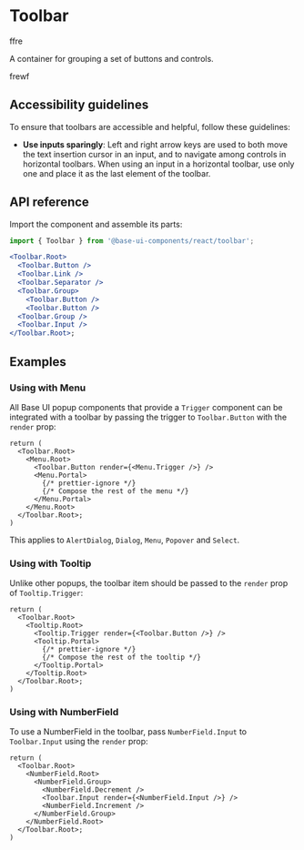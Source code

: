 # Toolbar

<Foo />

ffre

<Subtitle>A container for grouping a set of buttons and controls.</Subtitle>

frewf

<Meta
  name="description"
  content="A high-quality, unstyled React toolbar component that groups a set of buttons and controls."
/>

<Demo path="./demos/hero" />

## Accessibility guidelines

To ensure that toolbars are accessible and helpful, follow these guidelines:

- **Use inputs sparingly**: Left and right arrow keys are used to both move the text insertion cursor in an input, and to navigate among controls in horizontal toolbars. When using an input in a horizontal toolbar, use only one and place it as the last element of the toolbar.

## API reference

Import the component and assemble its parts:

```jsx title="Anatomy"
import { Toolbar } from '@base-ui-components/react/toolbar';

<Toolbar.Root>
  <Toolbar.Button />
  <Toolbar.Link />
  <Toolbar.Separator />
  <Toolbar.Group>
    <Toolbar.Button />
    <Toolbar.Button />
  <Toolbar.Group />
  <Toolbar.Input />
</Toolbar.Root>;
```

<Reference component="Toolbar" parts="Root, Button, Link, Input, Group, Separator" />

## Examples

### Using with Menu

All Base UI popup components that provide a `Trigger` component can be integrated with a toolbar by passing the trigger to `Toolbar.Button` with the `render` prop:

```tsx {4,12} title="Using popups with toolbar"
return (
  <Toolbar.Root>
    <Menu.Root>
      <Toolbar.Button render={<Menu.Trigger />} />
      <Menu.Portal>
        {/* prettier-ignore */}
        {/* Compose the rest of the menu */}
      </Menu.Portal>
    </Menu.Root>
  </Toolbar.Root>;
)
```

This applies to `AlertDialog`, `Dialog`, `Menu`, `Popover` and `Select`.

### Using with Tooltip

Unlike other popups, the toolbar item should be passed to the `render` prop of `Tooltip.Trigger`:

```tsx {4} title="Using popups with toolbar"
return (
  <Toolbar.Root>
    <Tooltip.Root>
      <Tooltip.Trigger render={<Toolbar.Button />} />
      <Tooltip.Portal>
        {/* prettier-ignore */}
        {/* Compose the rest of the tooltip */}
      </Tooltip.Portal>
    </Tooltip.Root>
  </Toolbar.Root>;
)
```

### Using with NumberField

To use a NumberField in the toolbar, pass `NumberField.Input` to `Toolbar.Input` using the `render` prop:

```tsx {6} title="Using NumberField with toolbar"
return (
  <Toolbar.Root>
    <NumberField.Root>
      <NumberField.Group>
        <NumberField.Decrement />
        <Toolbar.Input render={<NumberField.Input />} />
        <NumberField.Increment />
      </NumberField.Group>
    </NumberField.Root>
  </Toolbar.Root>;
)
```
